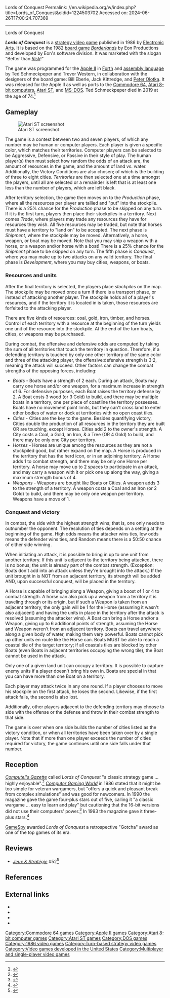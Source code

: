 Lords of Conquest
Permalink: //en.wikipedia.org/w/index.php?title=Lords_of_Conquest&oldid=1224503702
Accessed on: 2024-06-26T17:00:24.707369



------
Lords of Conquest
{{Refimprove|date=July 2014}}

{{Infobox video game  	 
|title     = Lords of Conquest
|image     = LordsofConquestC64BoxArt.jpg
|caption   = 
|developer = [[Eon Products|Eon Software]]	 
|publisher = [[Electronic Arts]]
|programmer = Ted Schmeckpeper<br>Trevor Western
|producer  = [[Don Daglow]] 	  
|released  = 1986
|genre     = [[Strategy video game|Strategy]]
|modes     = 1-7 players taking turns
|platforms = [[Apple II]], [[Atari 8-bit]], [[Atari ST]], [[Commodore 64]], [[MS-DOS]]
}}

'''''Lords of Conquest''''' is a [[strategy video game]]  published in 1986 by [[Electronic Arts]]. It is based on the 1982 [[board game]] ''[[Borderlands (board game)|Borderlands]]'' by Eon Productions{{r|locsin198611}} and developed by Eon's software division. It was marketed with the slogan "Better than ''[[Risk (game)|Risk]]''!"

The game was programmed for the [[Apple II]] in [[Forth (programming language)|Forth]] and [[assembly language]] by Ted Schmeckpeper and Trevor Western, in collaboration with the designers of the board game: Bill Eberle, Jack Kittredge, and [[Peter Olotka]]. It was released for the Apple II as well as ports to the [[Commodore 64]], [[Atari 8-bit computers]], [[Atari ST]], and [[MS-DOS]]. Ted Schmeckpeper died in 2019 at the age of 74.<ref>{{cite journal |title=Obituary: Theodore F. Schmeckpeper |journal=Baltimore Sun |date=July 18, 2019 |url=https://www.legacy.com/obituaries/baltimoresun/obituary.aspx?pid=193407696}}</ref>

==Gameplay==
{{Unreferenced section|date=December 2019}}
[[File:Lords_of_Conquest_Atari_ST_screenshot.png|thumb|left|Atari ST screenshot]]

The game is a contest between two and seven players, of which any number may be human or computer players. Each player is given a specific color, which matches their territories. Computer players can be selected to be Aggressive, Defensive, or Passive in their style of play. The human player(s) then must select how random the odds of an attack are, the amount of resources in the game, and the amount of land vs. water. Additionally, the Victory Conditions are also chosen; of which is the building of three to eight cities. ''Territories'' are then selected one at a time amongst the players, until all are selected or a remainder is left that is at least one less than the number of players, which are left black.

After territory selection, the game then moves on to the ''Production'' phase, where all the resources per player are tallied and "put" into the stockpile. There is a 25% chance for the ''Production'' phase to be skipped on any turn. If it is the first turn, players then place their stockpiles in a territory. Next comes ''Trade'', where players may trade any resources they have for resources they wish. All five resources may be traded, but note that horses must have a territory to "land on" to be accepted. The next phase is ''Shipment'', where the stockpile may be moved. Alternatively, a horse, weapon, or boat may be moved. Note that you may ship a weapon with a horse, or a weapon and/or horse with a boat! There is a 25% chance for the ''Shipment'' phase to be skipped on any turn. The fifth phase is ''Conquest'', where you may make up to two attacks on any valid territory. The final phase is ''Development'', where you may buy cities, weapons, or boats.

===Resources and units===
After the final territory is selected, the players place ''stockpiles'' on the map. The stockpile may be moved once a turn if there is a transport phase, or instead of attacking another player. The stockpile holds all of a player's resources, and if the territory it is located in is taken, those resources are forfeited to the attacking player.

There are five kinds of resources: coal, gold, iron, timber, and horses. Control of each territory with a resource at the beginning of the turn yields one unit of the resource into the stockpile. At the end of the turn boats, cities, or weapons may be purchased.

During combat, the offensive and defensive odds are computed by taking the sum of all territories that touch the territory in question. Therefore, if a defending territory is touched by only one other territory of the same color and three of the attacking player, the offensive:defensive strength is 3:2, meaning the attack will succeed. Other factors can change the combat strengths of the opposing forces, including:

*''Boats'' - Boats have a strength of 2 each. During an attack, Boats may carry one horse and/or one weapon, for a maximum increase in strength of 6. For defensive purposes, each Boat raises the territory defense by 2. A Boat costs 3 wood (or 3 Gold) to build, and there may be multiple boats in a territory, one per piece of coastline the territory possesses. Boats have no movement point limits, but they can't cross land to enter other bodies of water or dock at territories with no open coast tiles.
*''Cities'' - Cities are the key to the game. Besides quantifying victory, Cities double the production of all resources in the territory they are built OR are touching, except Horses. Cities add 2 to the owner's strength. A City costs a Coal, a Gold, an Iron, & a Tree (OR 4 Gold) to build, and there may be only one City per territory.
*''Horses'' - Horses are unique among the resources as they are not a stockpiled good, but rather expand on the map. A Horse is produced in the territory that has the herd icon, or in an adjoining territory. A Horse adds 1 to combat strength, and there may be only one Horse per territory. A horse may move up to 2 spaces to participate in an attack, and may carry a weapon with it or pick one up along the way, giving a maximum strength bonus of 4.
*''Weapons'' - Weapons are bought like Boats or Cities. A weapon adds 3 to the strength of a territory. A weapon costs a Coal and an Iron (or 2 Gold) to build, and there may be only one weapon per territory. Weapons have a move of 1.

===Conquest and victory===
In combat, the side with the highest strength wins; that is, one only needs to outnumber the opponent. The resolution of ties depends on a setting at the beginning of the game. High odds means the attacker wins ties, low odds means the defender wins ties, and Random means there is a 50:50 chance of either side winning.

When initiating an attack, it is possible to bring in up to one unit from another territory. If this unit is adjacent to the territory being attacked, there is no bonus; the unit is already part of the combat strength. (Exception: Boats don't add into an attack unless they're brought into the attack.) If the unit brought in is NOT from an adjacent territory, its strength will be added AND, upon successful conquest, will be placed in the territory.

A Horse is capable of bringing along a Weapon, giving a boost of 1 or 4 to combat strength. A horse can also pick up a weapon from a territory it is traveling through or its origin, but if such a Weapon is taken from an adjacent territory, the only gain will be 1 for the Horse (assuming it wasn't also adjacent) and having the units in place in the territory after the attack is resolved (assuming the attacker wins). A Boat can bring a Horse and/or a Weapon, giving up to 6 additional points of strength, assuming the Horse and Weapon weren't from an adjacent territory. Boats can travel anywhere along a given body of water, making them very powerful. Boats cannot pick up other units en route like the Horse can. Boats MUST be able to reach a coastal tile of the target territory; if all coastals tiles are blocked by other Boats (even Boats in adjacent territories occupying the wrong tile), the Boat cannot be used in the attack.

Only one of a given land unit can occupy a territory. It is possible to capture enemy units if a player doesn't bring his own in. Boats are special in that you can have more than one Boat on a territory.

Each player may attack twice in any one round. If a player chooses to move his stockpile on the first attack, he loses the second. Likewise, if the first attack fails, the second is also lost.

Additionally, other players adjacent to the defending territory may choose to side with the offense or the defense and throw in their combat strength to that side.

The game is over when one side builds the number of cities listed as the victory condition, or when all territories have been taken over by a single player. Note that if more than one player exceeds the number of cities required for victory, the game continues until one side falls under that number.

==Reception==
''[[Compute!'s Gazette]]'' called ''Lords of Conquest'' "a classic strategy game ... highly enjoyable".<ref name="miller198608">{{cite news | url=https://archive.org/stream/1986-08-computegazette/Compute_Gazette_Issue_38_1986_Aug#page/n45/mode/2up | title=Lords of Conquest | work=Compute!'s Gazette | date=August 1986 | accessdate=16 July 2014 | author=Miller, George | pages=45}}</ref> ''[[Computer Gaming World]]'' in 1986 stated that it might be too simple for veteran wargamers, but "offers a quick and pleasant break from complex simulations" and was good for newcomers.{{r|locsin198611}} In 1990 the magazine gave the game four-plus stars out of five, calling it "a classic wargame ... easy to learn and play" but cautioning that the 16-bit versions did not use their computers' power.<ref name="brooks199010">{{cite magazine|url=http://www.cgwmuseum.org/galleries/index.php?year=1990&pub=2&id=75 |title=Computer Strategy and Wargames: Pre-20th Century |magazine=Computer Gaming World |date=October 1990 |accessdate=16 November 2013 |author=Brooks, M. Evan |pages=11 |url-status=dead |archiveurl=https://web.archive.org/web/20131202233126/http://www.cgwmuseum.org/galleries/index.php?year=1990&pub=2&id=75 |archivedate=2 December 2013 }}</ref> In 1993 the magazine gave it three-plus stars.<ref name="brooks199306">{{cite magazine | url=http://www.cgwmuseum.org/galleries/index.php?year=1993&pub=2&id=107 | title=An Annotated Listing of Pre-20th Century Wargames | magazine=Computer Gaming World | date=June 1993 | accessdate=7 July 2014 | author=Brooks, M. Evan | pages=136}}</ref>

[[GameSpy]] awarded ''Lords of Conquest'' a retrospective "Gotcha" award as one of the top games of its era.{{Citation needed|date=December 2019}}

==Reviews==
*''[[:fr:Jeux et Stratégie|Jeux & Stratégie]]'' #52<ref>{{cite web | url=https://archive.org/details/jeux-et-strategie-52/page/86/mode/2up | title=Jeux & stratégie 52 | date=August 1988 }}</ref>

==References==
{{Reflist|refs=
<ref name="locsin198611">{{cite magazine | title=Lords of Conquest | magazine=[[Computer Gaming World]] |issue=32 |  date=November 1986 | url=http://www.cgwmuseum.org/galleries/index.php?year=1986&pub=2&id=32 | accessdate=21 May 2016 | last=Locsin | first= Aurelio III | pages=20–21, 26}}</ref>
}}

==External links==
*{{atarimania|id=3038}}
*{{atarimania|id=27838}}
*{{lemon64 game|id=1543|name=Lords of Conquest}}
*{{Internet Archive game|id=msdos_Lords_of_Conquest_1985|platform=MS-DOS}}

[[Category:Commodore 64 games]]
[[Category:Apple II games]]
[[Category:Atari 8-bit computer games]]
[[Category:Atari ST games]]
[[Category:DOS games]]
[[Category:1986 video games]]
[[Category:Turn-based strategy video games]]
[[Category:Video games developed in the United States]]
[[Category:Multiplayer and single-player video games]]